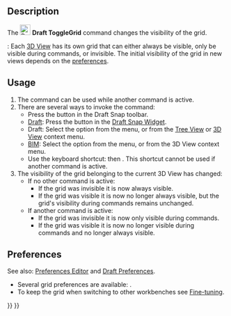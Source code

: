 <languages/>
<translate>

<!--T:10-->
{{Docnav
|[[Draft_Snap_Dimensions|Snap Dimensions]]
|[[Draft_Layer|Layer]]
|[[Draft_Workbench|Draft]]
|IconL=Draft_Snap_Dimensions.svg
|IconR=Draft_Layer.svg
|IconC=Workbench_Draft.svg
}}

<!--T:1-->
{{GuiCommand
|Name=Draft ToggleGrid
|MenuLocation=Utilities → Toggle Grid<br>Snapping → Toggle Grid
|Workbenches=[[Draft_Workbench|Draft]], [[BIM_Workbench|BIM]]
|Shortcut={{KEY|G}} {{KEY|R}}
|SeeAlso=[[Draft_Snap_Grid|Draft Snap Grid]], [[Draft_SelectPlane|Draft SelectPlane]]
}}

==Description== <!--T:13--> 

<!--T:2-->
The [[Image:Draft_ToggleGrid.svg|24px]] '''Draft ToggleGrid''' command changes the visibility of the grid.

<!--T:19-->
{{Version|1.0}}: Each [[3D_View|3D View]] has its own grid that can either always be visible, only be visible during commands, or invisible. The initial visibility of the grid in new views depends on the [[#Preferences|preferences]].

==Usage== <!--T:5-->

<!--T:6-->
# The command can be used while another command is active.
# There are several ways to invoke the command:
#* Press the {{Button|[[Image:Draft_ToggleGrid.svg|16px]] [[Draft_ToggleGrid|Toggle Grid]]}} button in the Draft Snap toolbar.
#* [[Draft_Workbench|Draft]]: Press the {{Button|[[Image:Draft_ToggleGrid.svg|16px]] [[Draft_ToggleGrid|Toggle Grid]]}} button in the [[Draft_Snap_Widget|Draft Snap Widget]].
#* Draft: Select the {{MenuCommand|Utilities → [[Image:Draft_ToggleGrid.svg|16px]] Toggle Grid}} option from the menu, or from the [[Tree_View|Tree View]] or [[3D_View|3D View]] context menu.
#* [[BIM_Workbench|BIM]]: Select the {{MenuCommand|Snapping → [[Image:Draft_ToggleGrid.svg|16px]] Toggle Grid}} option from the menu, or from the 3D View context menu.
#* Use the keyboard shortcut: {{KEY|G}} then {{KEY|R}}. This shortcut cannot be used if another command is active.
# The visibility of the grid belonging to the current 3D View has changed:
#* If no other command is active:
#** If the grid was invisible it is now always visible.
#** If the grid was visible it is now no longer always visible, but the grid's visibility during commands remains unchanged.
#* If another command is active:
#** If the grid was invisible it is now only visible during commands.
#** If the grid was visible it is now no longer visible during commands and no longer always visible.

==Preferences== <!--T:16-->

<!--T:20-->
See also: [[Preferences_Editor|Preferences Editor]] and [[Draft_Preferences|Draft Preferences]].

<!--T:18-->
* Several grid preferences are available: {{MenuCommand|Edit → Preferences → Draft → Grid and Snapping}}.
* To keep the grid when switching to other workbenches see [[Fine-tuning#Draft_Workbench|Fine-tuning]].


<!--T:9-->
{{Docnav
|[[Draft_Snap_Dimensions|Snap Dimensions]]
|[[Draft_Layer|Layer]]
|[[Draft_Workbench|Draft]]
|IconL=Draft_Snap_Dimensions.svg
|IconR=Draft_Layer.svg
|IconC=Workbench_Draft.svg
}}

</translate>
{{Draft Tools navi{{#translation:}}}}
{{Userdocnavi{{#translation:}}}}